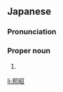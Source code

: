 ==Japanese==
{{ja-kanjitab|くに|あき}}

===Pronunciation===
{{ja-pron|くにあき}}

===Proper noun===
{{ja-pos|proper|くにあき}}

# {{given name|male|lang=ja|sort=くにあき}}

[[li:邦昭]]